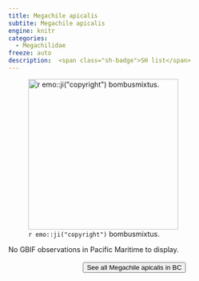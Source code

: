 ```yaml
---
title: Megachile apicalis
subtite: Megachile apicalis
engine: knitr
categories:
  - Megachilidae
freeze: auto
description:  <span class="sh-badge">SH list</span>
---
```

![`r emo::ji("copyright")` bombusmixtus.](https://inaturalist-open-data.s3.amazonaws.com/photos/32821428/large.jpeg){height=300}



No GBIF observations in Pacific Maritime to display.
<br><br>
<center>


<a href="https://inaturalist.ca/observations?place_id=7085&subview=map&taxon_id=335714"><button type="button" class="btn btn-secondary">See all Megachile apicalis in BC <i class="fa-solid fa-arrow-up-right-from-square"></i> </button></a>
</center>
